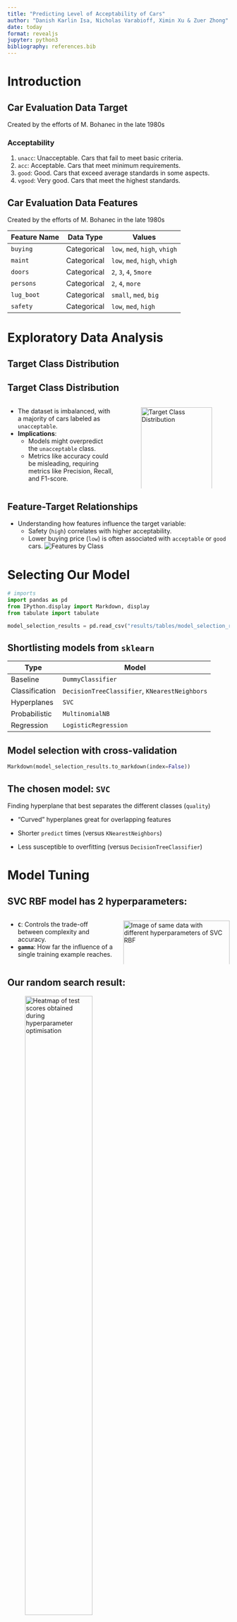 ```yaml
---
title: "Predicting Level of Acceptability of Cars"
author: "Danish Karlin Isa, Nicholas Varabioff, Ximin Xu & Zuer Zhong"
date: today
format: revealjs
jupyter: python3
bibliography: references.bib
---
```


# Introduction

## Car Evaluation Data Target

Created by the efforts of M. Bohanec in the late 1980s

### Acceptability

1. `unacc`: Unacceptable. Cars that fail to meet basic criteria.
2. `acc`: Acceptable. Cars that meet minimum requirements.
3. `good`: Good. Cars that exceed average standards in some aspects.
4. `vgood`: Very good. Cars that meet the highest standards.

## Car Evaluation Data Features

Created by the efforts of M. Bohanec in the late 1980s

| Feature Name | Data Type | Values |
| ------------ | --------- | ------ |
| `buying` | Categorical | `low`, `med`, `high`, `vhigh` |
| `maint` | Categorical | `low`, `med`, `high`, `vhigh` |
| `doors` | Categorical | `2`, `3`, `4`, `5more` |
| `persons` | Categorical | `2`, `4`, `more` |
| `lug_boot` | Categorical | `small`, `med`, `big` |
| `safety` | Categorical | `low`, `med`, `high` |

# Exploratory Data Analysis

## Target Class Distribution

## Target Class Distribution

::: {.columns}

:::: {.column width="50%"}
- The dataset is imbalanced, with a majority of cars labeled as `unacceptable`.
- **Implications**:
  - Models might overpredict the `unacceptable` class.
  - Metrics like accuracy could be misleading, requiring metrics like Precision, Recall, and F1-score.
::::

:::: {.column width="50%"}
![Target Class Distribution](results/figures/target_distribution_raw.png){width=100%}
::::
:::

## Feature-Target Relationships

- Understanding how features influence the target variable:
  - Safety (`high`) correlates with higher acceptability.
  - Lower buying price (`low`) is often associated with `acceptable` or `good` cars.
![Features by Class](results/figures/feature_counts_by_class.png)


# Selecting Our Model

```python
# imports
import pandas as pd
from IPython.display import Markdown, display
from tabulate import tabulate

model_selection_results = pd.read_csv("results/tables/model_selection_results.csv").round(3)
```

## Shortlisting models from `sklearn`

| Type | Model |
| ---- | ----- |
| Baseline | `DummyClassifier` |
| Classification |  `DecisionTreeClassifier`, `KNearestNeighbors` |
| Hyperplanes | `SVC` |
| Probabilistic | `MultinomialNB` |
| Regression | `LogisticRegression` |

## Model selection with cross-validation {.smaller}

```python
Markdown(model_selection_results.to_markdown(index=False))
```

## The chosen model: `SVC`

Finding hyperplane that best separates the different classes (`quality`)

* "Curved" hyperplanes great for overlapping features

* Shorter `predict` times (versus `KNearestNeighbors`)

* Less susceptible to overfitting (versus `DecisionTreeClassifier`)

# Model Tuning

## SVC RBF model has 2 hyperparameters:

::: {.columns}

::: {.column width="50%"}
- **`C`**: Controls the trade-off between complexity and accuracy.
- **`gamma`**: How far the influence of a single training example reaches.
:::

::: {.column width="50%"}
![Image of same data with different hyperparameters of SVC RBF](img/hyperpara.png){width=100%}[@scikit-learn]
:::

:::

## Our random search result: 
![Heatmap of test scores obtained during hyperparameter optimisation](../results/figures/car_hyperparameter.png){width=60%}
```python
import pickle
test_scores_df = pd.read_csv("./results/tables/test_scores.csv").round(2)
classification_report = pd.read_csv("./results/tables/classification_report.csv").round(3)
with open('./results/models/car_analysis.pickle', 'rb') as f:
    car_eva = pickle.load(f)
model_selection_results = pd.read_csv("./results/tables/model_selection_results.csv").round(3)

print()
```

`C` and `gamma` are `{python} car_eva.best_params_['svc__C']` and `{python} car_eva.best_params_['svc__gamma']`

## Fit the model and result

```python
#| tbl-cap: Classification report of the model

Markdown(classification_report.to_markdown(index=False))
```

# Conclusion

## Observations
1. Significant class imbalance with `unacceptable` being the dominant class.
2. Features like `safety` and `buying price` show clear relationships with the target class.

## Future Improvements
   - Balance the dataset.
   - Introduce additional features or preprocess categorical variables for better granularity.

## References
